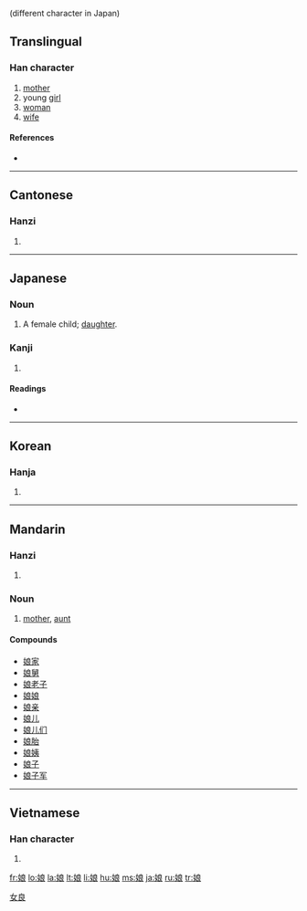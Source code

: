 {{also|孃}} (different character in Japan)
==Translingual==

===Han character===
{{Han char|rn=38|rad=女|as=07|sn=10|four=4343<sub>2</sub>|canj=女戈日女 (VIAV)}}

# [[mother]]
# young [[girl]]
# [[woman]]
# [[wife]]

====References====
* {{Han ref|kx=0262.160|dkj=06304|dj=0529.060|hdz=21054.050|uh=5A18|ud=23064|bh=AE51|bd=44625}}

----

==Cantonese==

===Hanzi===
{{yue-hanzi|jyut=|y=[[neung4]]}}

# {{defn|Cantonese|sort=女07}}

----

==Japanese==

===Noun===
{{ja-noun|k|hira=むすめ|rom=musume}}

# A female child; [[daughter]].

===Kanji===
{{ja-kanji|grade=c|rs=女07}}

# {{defn|Japanese}}

====Readings====
* {{ja-readings|on=[[じょう]] (jō)|kun=[[むすめ]] (musume)}}

----

==Korean==

===Hanja===
{{ko-hanja|hangeul=[[낭]]|rv=nang|mr=nang}}

# {{defn|Korean|sort=女07}}

[[Category:CJKV simplified characters which already existed as traditional characters|女良]]

----

==Mandarin==

===Hanzi===
{{cmn-hanzi|pin=[[niáng]] ([[niang2]])|wg=[[niang2|niang<sup>2</sup>]]}}

# {{defn|Mandarin|sort=女07}}

===Noun===
{{infl|cmn|noun|sc=Hani}}{{zh-attention|needs inflection template}}

# [[mother]], [[aunt]]

====Compounds====
* [[娘家]]
* [[娘舅]]
* [[娘老子]]
* [[娘娘]]
* [[娘亲]]
* [[娘儿]]
* [[娘儿们]]
* [[娘胎]]
* [[娘姨]]
* [[娘子]]
* [[娘子军]]

----

==Vietnamese==

===Han character===
{{vi-hantu|[[nương]], [[nàng]], [[nường]]|rs=女07}}

# {{defn|Vietnamese|sort=女07}}

[[fr:娘]]
[[lo:娘]]
[[la:娘]]
[[lt:娘]]
[[li:娘]]
[[hu:娘]]
[[ms:娘]]
[[ja:娘]]
[[ru:娘]]
[[tr:娘]]